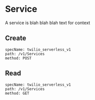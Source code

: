 # Service

A service is blah blah blah text for context

## Create

```automatic-api-spec
specName: twilio_serverless_v1
path: /v1/Services
method: POST
```

## Read

```automatic-api-spec
specName: twilio_serverless_v1
path: /v1/Services
method: GET
```
